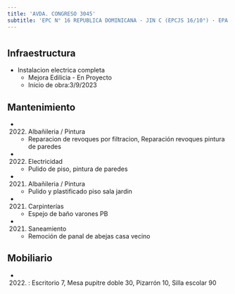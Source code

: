 ```yaml
---
title: 'AVDA. CONGRESO 3045'
subtitle: 'EPC N° 16 REPUBLICA DOMINICANA - JIN C (EPCJS 16/10°) - EPA N° 16 REPUBLICA DOMINICANA'
---
```


#
## Infraestructura

* Instalacion electrica completa 
    + Mejora Edilicia - En Proyecto 
    + Inicio de obra:3/9/2023 






## Mantenimiento

*  (2022) Albañileria / Pintura 
    + Reparacion de revoques por filtracion, Reparación revoques pintura de paredes

*  (2022) Electricidad 
    + Pulido de piso, pintura de paredes

*  (2021) Albañileria / Pintura 
    + Pulido y plastificado piso sala jardin

*  (2021) Carpinterías 
    + Espejo de baño varones PB

*  (2021) Saneamiento 
    + Remoción de panal de abejas casa vecino





## Mobiliario

*  (2022) : Escritorio 7, Mesa pupitre doble 30, Pizarrón 10, Silla escolar 90 



